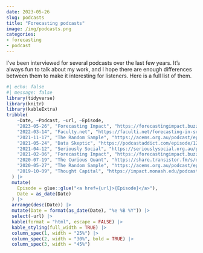 ```yaml
---
date: 2023-05-26
slug: podcasts
title: "Forecasting podcasts"
image: /img/podcasts.png
categories:
- forecasting
- podcast
---
```


I've been interviewed for several podcasts over the last few years. It's always fun to talk about my work, and I hope there are enough differences between them to make it interesting for listeners. Here is a full list of them.

```r
#| echo: false
#| message: false
library(tidyverse)
library(knitr)
library(kableExtra)
tribble(
    ~Date, ~Podcast, ~url, ~Episode,
    "2023-05-26", "Forecasting Impact", "https://forecastingimpact.buzzsprout.com/1641538/12809499-forecasting-software-panel", "Forecasting software panel",
    "2022-03-14", "Faculty.net", "https://faculti.net/forecasting-in-social-settings/", "Forecasting in social settings",
    "2021-11-17", "The Random Sample", "https://acems.org.au/podcast/episode-66-software-as-research-output", "Software as a first class research output",
    "2021-05-24", "Data Skeptic", "https://podcastaddict.com/episode/123511469", "Forecasting principles and practice",
    "2021-04-12", "Seriously Social", "https://seriouslysocial.org.au/podcasts/forecasting-the-future-the-science-of-prediction/", "Forecasting the future: the science of prediction",
    "2021-02-06", "Forecasting Impact", "https://forecastingimpact.buzzsprout.com/1641538/7708129-rob-hyndman", "Rob Hyndman",
    "2020-07-19", "The Curious Quant", "https://share.transistor.fm/s/dc2dfd76", "Forecasting COVID, time series, and why causality doesnt matter as much as you think",
    "2020-05-27", "The Random Sample", "https://acems.org.au/podcast/episode-29-forecasting-the-future", "Forecasting the future & the future of forecasting",
    "2019-10-09", "Thought Capital", "https://impact.monash.edu/podcasts/forecasts-are-always-wrong-but-we-need-them-anyway/", "Forecasts are always wrong (but we need them anyway)",
  ) |>
  mutate(
    Episode = glue::glue("<a href={url}>{Episode}</a>"),
    Date = as_date(Date)
  ) |>
  arrange(desc(Date)) |>
  mutate(Date = format(as_date(Date), "%e %B %Y")) |>
  select(-url) |>
  kable(format = "html", escape = FALSE) |>
  kable_styling(full_width = TRUE) |>
  column_spec(1, width = "25%") |>
  column_spec(2, width = "30%", bold = TRUE) |>
  column_spec(3, width = "45%")
```

